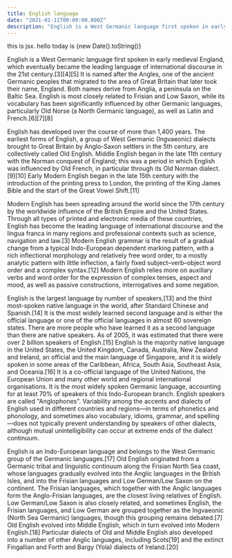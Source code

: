 ```yaml
---
title: English language
date: "2021-01-11T00:00:00.000Z"
description: "English is a West Germanic language first spoken in early medieval England, which eventually became the leading language of international discourse in the 21st century."
---
```


<p>this is jsx. hello today is {new Date().toString()}</p>

English is a West Germanic language first spoken in early medieval England, which eventually became the leading language of international discourse in the 21st century.[3][4][5] It is named after the Angles, one of the ancient Germanic peoples that migrated to the area of Great Britain that later took their name, England. Both names derive from Anglia, a peninsula on the Baltic Sea. English is most closely related to Frisian and Low Saxon, while its vocabulary has been significantly influenced by other Germanic languages, particularly Old Norse (a North Germanic language), as well as Latin and French.[6][7][8]

English has developed over the course of more than 1,400 years. The earliest forms of English, a group of West Germanic (Ingvaeonic) dialects brought to Great Britain by Anglo-Saxon settlers in the 5th century, are collectively called Old English. Middle English began in the late 11th century with the Norman conquest of England; this was a period in which English was influenced by Old French, in particular through its Old Norman dialect.[9][10] Early Modern English began in the late 15th century with the introduction of the printing press to London, the printing of the King James Bible and the start of the Great Vowel Shift.[11]

Modern English has been spreading around the world since the 17th century by the worldwide influence of the British Empire and the United States. Through all types of printed and electronic media of these countries, English has become the leading language of international discourse and the lingua franca in many regions and professional contexts such as science, navigation and law.[3] Modern English grammar is the result of a gradual change from a typical Indo-European dependent marking pattern, with a rich inflectional morphology and relatively free word order, to a mostly analytic pattern with little inflection, a fairly fixed subject–verb–object word order and a complex syntax.[12] Modern English relies more on auxiliary verbs and word order for the expression of complex tenses, aspect and mood, as well as passive constructions, interrogatives and some negation.

English is the largest language by number of speakers,[13] and the third most-spoken native language in the world, after Standard Chinese and Spanish.[14] It is the most widely learned second language and is either the official language or one of the official languages in almost 60 sovereign states. There are more people who have learned it as a second language than there are native speakers. As of 2005, it was estimated that there were over 2 billion speakers of English.[15] English is the majority native language in the United States, the United Kingdom, Canada, Australia, New Zealand and Ireland, an official and the main language of Singapore, and it is widely spoken in some areas of the Caribbean, Africa, South Asia, Southeast Asia, and Oceania.[16] It is a co-official language of the United Nations, the European Union and many other world and regional international organisations. It is the most widely spoken Germanic language, accounting for at least 70% of speakers of this Indo-European branch. English speakers are called "Anglophones". Variability among the accents and dialects of English used in different countries and regions—in terms of phonetics and phonology, and sometimes also vocabulary, idioms, grammar, and spelling—does not typically prevent understanding by speakers of other dialects, although mutual unintelligibility can occur at extreme ends of the dialect continuum.

English is an Indo-European language and belongs to the West Germanic group of the Germanic languages.[17] Old English originated from a Germanic tribal and linguistic continuum along the Frisian North Sea coast, whose languages gradually evolved into the Anglic languages in the British Isles, and into the Frisian languages and Low German/Low Saxon on the continent. The Frisian languages, which together with the Anglic languages form the Anglo-Frisian languages, are the closest living relatives of English. Low German/Low Saxon is also closely related, and sometimes English, the Frisian languages, and Low German are grouped together as the Ingvaeonic (North Sea Germanic) languages, though this grouping remains debated.[7] Old English evolved into Middle English, which in turn evolved into Modern English.[18] Particular dialects of Old and Middle English also developed into a number of other Anglic languages, including Scots[19] and the extinct Fingallian and Forth and Bargy (Yola) dialects of Ireland.[20]
